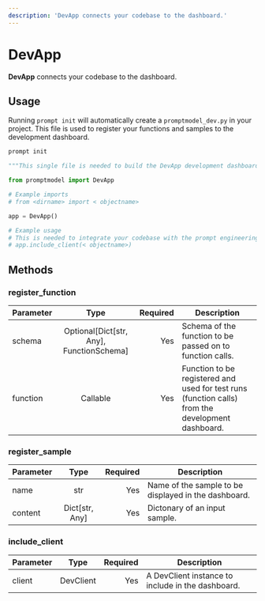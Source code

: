 ```yaml
---
description: 'DevApp connects your codebase to the dashboard.'
---
```


# DevApp

**DevApp** connects your codebase to the dashboard.

## Usage

Running `prompt init` will automatically create a `promptmodel_dev.py` in your project. This file is used to register your functions and samples to the development dashboard.

```bash
prompt init
```

```python filename="promptmodel_dev.py"
"""This single file is needed to build the DevApp development dashboard."""

from promptmodel import DevApp

# Example imports
# from <dirname> import < objectname>

app = DevApp()

# Example usage
# This is needed to integrate your codebase with the prompt engineering dashboard
# app.include_client(< objectname>)
```

## Methods

### register_function

| Parameter |                   Type                   | Required | Description                                                                                       |
| :-------- | :--------------------------------------: | -------: | ------------------------------------------------------------------------------------------------- |
| schema    | Optional[Dict[str, Any], FunctionSchema] |      Yes | Schema of the function to be passed on to function calls.                                         |
| function  |                 Callable                 |      Yes | Function to be registered and used for test runs (function calls) from the development dashboard. |

### register_sample

| Parameter |      Type      | Required | Description                                          |
| :-------- | :------------: | -------: | ---------------------------------------------------- |
| name      |      str       |      Yes | Name of the sample to be displayed in the dashboard. |
| content   | Dict[str, Any] |      Yes | Dictonary of an input sample.                        |

### include_client

| Parameter |   Type    | Required | Description                                       |
| :-------- | :-------: | -------: | ------------------------------------------------- |
| client    | DevClient |      Yes | A DevClient instance to include in the dashboard. |
